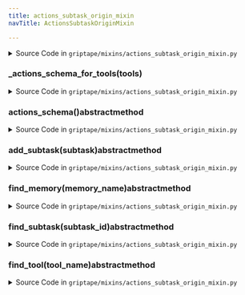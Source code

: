 ```yaml
---
title: actions_subtask_origin_mixin
navTitle: ActionsSubtaskOriginMixin

---
```


<span id="griptape.mixins.actions_subtask_origin_mixin.ActionsSubtaskOriginMixin"></span>

<details><summary>Source Code in <code>griptape&#47;mixins&#47;actions_subtask_origin_mixin.py</code></summary>

```python
@define(slots=False)
class ActionsSubtaskOriginMixin:
    @abstractmethod
    def find_tool(self, tool_name: str) -> BaseTool: ...

    @abstractmethod
    def find_memory(self, memory_name: str) -> TaskMemory: ...

    @abstractmethod
    def find_subtask(self, subtask_id: str) -> BaseSubtask: ...

    @abstractmethod
    def add_subtask(self, subtask: BaseSubtask) -> BaseSubtask: ...

    @abstractmethod
    def actions_schema(self) -> Schema: ...

    def _actions_schema_for_tools(self, tools: list[BaseTool]) -> Schema:
        action_schemas = []

        for tool in tools:
            for activity_schema in tool.activity_schemas():
                action_schema = activity_schema.schema
                tag_key = Literal("tag", description="Unique tag name for action execution.")

                action_schema[tag_key] = str

                action_schemas.append(action_schema)

        return Schema(description="JSON schema for an array of actions.", schema=action_schemas)
```

</details>

<span id="griptape.mixins.actions_subtask_origin_mixin.ActionsSubtaskOriginMixin._actions_schema_for_tools"></span>

### \_actions_schema_for_tools(tools)

<details><summary>Source Code in <code>griptape&#47;mixins&#47;actions_subtask_origin_mixin.py</code></summary>

```python
def _actions_schema_for_tools(self, tools: list[BaseTool]) -> Schema:
    action_schemas = []

    for tool in tools:
        for activity_schema in tool.activity_schemas():
            action_schema = activity_schema.schema
            tag_key = Literal("tag", description="Unique tag name for action execution.")

            action_schema[tag_key] = str

            action_schemas.append(action_schema)

    return Schema(description="JSON schema for an array of actions.", schema=action_schemas)
```

</details>

<span id="griptape.mixins.actions_subtask_origin_mixin.ActionsSubtaskOriginMixin.actions_schema"></span>

### actions_schema()abstractmethod

<details><summary>Source Code in <code>griptape&#47;mixins&#47;actions_subtask_origin_mixin.py</code></summary>

```python
@abstractmethod
def actions_schema(self) -> Schema: ...
```

</details>

<span id="griptape.mixins.actions_subtask_origin_mixin.ActionsSubtaskOriginMixin.add_subtask"></span>

### add_subtask(subtask)abstractmethod

<details><summary>Source Code in <code>griptape&#47;mixins&#47;actions_subtask_origin_mixin.py</code></summary>

```python
@abstractmethod
def add_subtask(self, subtask: BaseSubtask) -> BaseSubtask: ...
```

</details>

<span id="griptape.mixins.actions_subtask_origin_mixin.ActionsSubtaskOriginMixin.find_memory"></span>

### find_memory(memory_name)abstractmethod

<details><summary>Source Code in <code>griptape&#47;mixins&#47;actions_subtask_origin_mixin.py</code></summary>

```python
@abstractmethod
def find_memory(self, memory_name: str) -> TaskMemory: ...
```

</details>

<span id="griptape.mixins.actions_subtask_origin_mixin.ActionsSubtaskOriginMixin.find_subtask"></span>

### find_subtask(subtask_id)abstractmethod

<details><summary>Source Code in <code>griptape&#47;mixins&#47;actions_subtask_origin_mixin.py</code></summary>

```python
@abstractmethod
def find_subtask(self, subtask_id: str) -> BaseSubtask: ...
```

</details>

<span id="griptape.mixins.actions_subtask_origin_mixin.ActionsSubtaskOriginMixin.find_tool"></span>

### find_tool(tool_name)abstractmethod

<details><summary>Source Code in <code>griptape&#47;mixins&#47;actions_subtask_origin_mixin.py</code></summary>

```python
@abstractmethod
def find_tool(self, tool_name: str) -> BaseTool: ...
```

</details>
